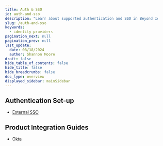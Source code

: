 ```yaml
---
title: Auth & SSO
id: auth-and-sso
description: "Learn about supported authentication and SSO in Beyond Identity."
slug: /auth-and-sso
keywords:
  - identity providers
pagination_next: null
pagination_prev: null
last_update:
  date: 03/18/2024
  author: Shannon Moore
draft: false
hide_table_of_contents: false
hide_title: false
hide_breadcrumbs: false
doc_type: overview
displayed_sidebar: mainSidebar
---
```


## Authentication Set-up

- [External SSO](/docs/auth-and-sso/external-sso)

## Product Integration Guides

- [Okta](/docs/auth-and-sso/product-integration-guides/okta)
